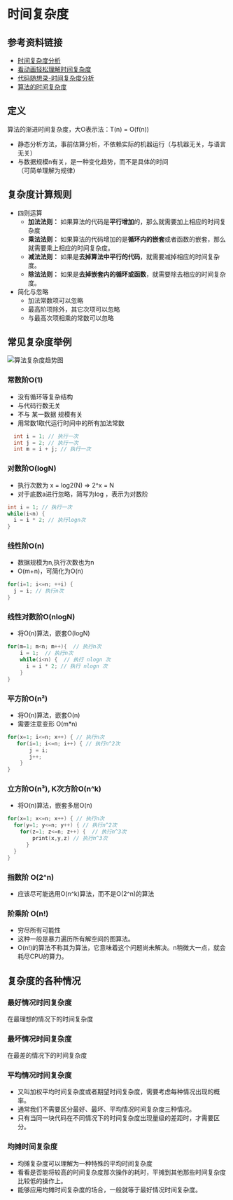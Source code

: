 # 时间复杂度

## 参考资料链接

- [时间复杂度分析](https://zhuanlan.zhihu.com/p/361636579)
- [看动画轻松理解时间复杂度](https://www.cxyxiaowu.com/1996.html)
- [代码随想录-时间复杂度分析](https://programmercarl.com/%E5%89%8D%E5%BA%8F/%E5%85%B3%E4%BA%8E%E6%97%B6%E9%97%B4%E5%A4%8D%E6%9D%82%E5%BA%A6%EF%BC%8C%E4%BD%A0%E4%B8%8D%E7%9F%A5%E9%81%93%E7%9A%84%E9%83%BD%E5%9C%A8%E8%BF%99%E9%87%8C%EF%BC%81.html#%E7%A9%B6%E7%AB%9F%E4%BB%80%E4%B9%88%E6%98%AF%E6%97%B6%E9%97%B4%E5%A4%8D%E6%9D%82%E5%BA%A6)
- [算法的时间复杂度](https://zhuanlan.zhihu.com/p/50479555)

## 定义

算法的渐进时间复杂度，大O表示法：<t b bg1>T(n) = O(f(n))</t>

  - 静态分析方法，事前估算分析，不依赖实际的机器运行（与机器无关，与语言无关）
  - 与数据规模n有关，是<t l l1 lWavy>一种<t b c2>变化趋势</t>，而不是具体的时间</t>（可简单理解为规律）

## 复杂度计算规则

- 四则运算
  - **加法法则：** 如果算法的代码是**平行增加**的，那么就需要加上相应的时间复杂度
  - **乘法法则：** 如果算法的代码增加的是**循环内的嵌套**或者函数的嵌套，那么就需要乘上相应的时间复杂度。
  - **减法法则：** 如果是**去掉算法中平行的代码**，就需要减掉相应的时间复杂度。
  - **除法法则：** 如果是**去掉嵌套内的循环或函数**，就需要除去相应的时间复杂度。
- 简化与忽略
  - 加法常数项可以忽略
  - 最高阶项除外，其它次项可以忽略
  - 与最高次项相乘的常数可以忽略

## 常见复杂度举例

![算法复杂度趋势图](./images/img-1.png)

### 常数阶O(1)

- 没有循环等复杂结构
- 与代码行数无关
- 不与 某一数据 规模有关
- 用常数1取代运行时间中的所有加法常数

```c
  int i = 1; // 执行一次
  int j = 2; // 执行一次
  int m = i + j; // 执行一次
```

### 对数阶O(logN)

- 执行次数为 x = log2(N) => 2^x = N
- 对于底数a进行忽略，简写为log ，表示为对数阶

```c
int i = 1; // 执行一次
while(i<n) {
  i = i * 2; // 执行logn次
}
```

### 线性阶O(n)

- 数据规模为n,执行次数也为n
- O(m+n)，可简化为O(n)

```c
for(i=1; i<=n; ++i) {
  j = i; // 执行n次
}
```

### 线性对数阶O(nlogN)

- 将O(n)算法，嵌套O(logN)

```c
for(m=1; m<n; m++){  // 执行n次
    i = 1;  // 执行n次
    while(i<n) {  // 执行 nlogn 次
      i = i * 2; // 执行 nlogn 次
    }
}
```

### 平方阶O(n²)

- 将O(n)算法，嵌套O(n)
- 需要注意变形 O(m*n)

```c
for(x=1; i<=n; x++) { // 执行n次
   for(i=1; i<=n; i++) { // 执行n^2次
       j = i;
       j++;
    }
}
```

### 立方阶O(n³), K次方阶O(n^k)

- 将O(n)算法，嵌套多层O(n)

```c
for(x=1; x<=n; x++) { // 执行n次
  for(y=1; y<=n; y++) { // 执行n^2次
    for(z=1; z<=n; z++) {  // 执行n^3次
        print(x,y,z) // 执行n^3次
      }
  }
}
```

### 指数阶 O(2^n)

- 应该尽可能选用O(n^k)算法，而不是O(2^n)的算法

### 阶乘阶 O(n!)

- 穷尽所有可能性
- 这种一般是暴力遍历所有解空间的图算法。
- O(n!)的算法不称其为算法，它意味着这个问题尚未解决。n稍微大一点，就会耗尽CPU的算力。

## 复杂度的各种情况

### 最好情况时间复杂度

在最理想的情况下的时间复杂度

### 最坏情况时间复杂度

在最差的情况下的时间复杂度

### 平均情况时间复杂度

- 又叫加权平均时间复杂度或者期望时间复杂度，需要考虑每种情况出现的概率。
- 通常我们不需要区分最好、最坏、平均情况时间复杂度三种情况。
- 只有当同一块代码在不同情况下的时间复杂度出现量级的差距时，才需要区分。

### 均摊时间复杂度

- 均摊复杂度可以理解为一种特殊的平均时间复杂度
- 看看是否能将较高的时间复杂度那次操作的耗时，平摊到其他那些时间复杂度比较低的操作上。
- 能够应用均摊时间复杂度的场合，一般就等于最好情况时间复杂度。

